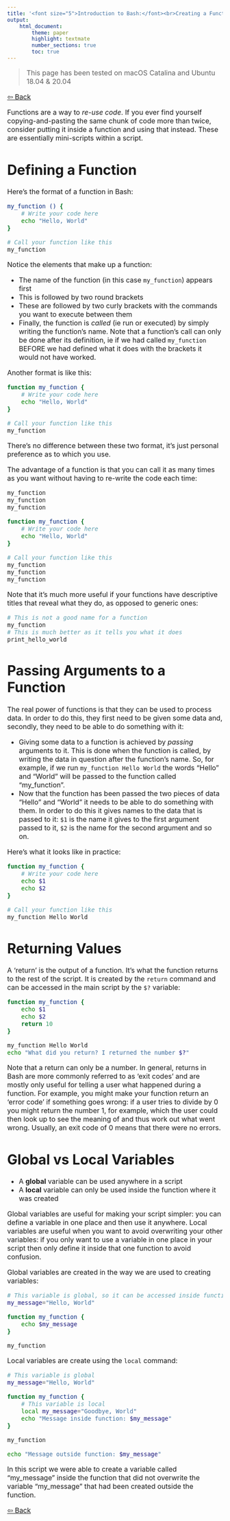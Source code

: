 ```yaml
---
title: '<font size="5">Introduction to Bash:</font><br>Creating a Function'
output:
    html_document:
        theme: paper
        highlight: textmate
        number_sections: true
        toc: true
---
```

<font size="3">

> This page has been tested on macOS Catalina and Ubuntu 18.04 & 20.04

[⇦ Back](../../bash.html)

Functions are a way to *re-use code*. If you ever find yourself copying-and-pasting the same chunk of code more than twice, consider putting it inside a function and using that instead. These are essentially mini-scripts within a script.

Defining a Function
===================
Here's the format of a function in Bash:

```bash
my_function () {
    # Write your code here
    echo "Hello, World"
}

# Call your function like this
my_function
```

Notice the elements that make up a function:

- The name of the function (in this case `my_function`) appears first
- This is followed by two round brackets
- These are followed by two curly brackets with the commands you want to execute between them
- Finally, the function is *called* (ie run or executed) by simply writing the function's name. Note that a function's call can only be done after its definition, ie if we had called `my_function` BEFORE we had defined what it does with the brackets it would not have worked.

Another format is like this:

```bash
function my_function {
    # Write your code here
    echo "Hello, World"
}

# Call your function like this
my_function
```

There's no difference between these two format, it's just personal preference as to which you use.

The advantage of a function is that you can call it as many times as you want without having to re-write the code each time:

```bash
my_function
my_function
my_function
```

```bash
function my_function {
    # Write your code here
    echo "Hello, World"
}

# Call your function like this
my_function
my_function
my_function
```

Note that it's much more useful if your functions have descriptive titles that reveal what they do, as opposed to generic ones:

```bash
# This is not a good name for a function
my_function
# This is much better as it tells you what it does
print_hello_world
```

Passing Arguments to a Function
===============================
The real power of functions is that they can be used to process data. In order to do this, they first need to be given some data and, secondly, they need to be able to do something with it:

- Giving some data to a function is achieved by *passing* arguments to it. This is done when the function is called, by writing the data in question after the function's name. So, for example, if we run `my_function Hello World` the words "Hello" and "World" will be passed to the function called "my_function".
- Now that the function has been passed the two pieces of data "Hello" and "World" it needs to be able to do something with them. In order to do this it gives names to the data that is passed to it: `$1` is the name it gives to the first argument passed to it, `$2` is the name for the second argument and so on.

Here's what it looks like in practice:

```bash
function my_function {
    # Write your code here
    echo $1
    echo $2
}

# Call your function like this
my_function Hello World
```

Returning Values
================
A 'return' is the output of a function. It's what the function returns to the rest of the script. It is created by the `return` command and can be accessed in the main script by the `$?` variable:

```bash
function my_function {
    echo $1
    echo $2
    return 10
}

my_function Hello World
echo "What did you return? I returned the number $?"
```

Note that a return can only be a number. In general, returns in Bash are more commonly referred to as 'exit codes' and are mostly only useful for telling a user what happened during a function. For example, you might make your function return an 'error code' if something goes wrong: if a user tries to divide by 0 you might return the number 1, for example, which the user could then look up to see the meaning of and thus work out what went wrong. Usually, an exit code of 0 means that there were no errors.

Global vs Local Variables
=========================
- A **global** variable can be used anywhere in a script
- A **local** variable can only be used inside the function where it was created

Global variables are useful for making your script simpler: you can define a variable in one place and then use it anywhere. Local variables are useful when you want to avoid overwriting your other variables: if you only want to use a variable in one place in your script then only define it inside that one function to avoid confusion.

Global variables are created in the way we are used to creating variables:

```bash
# This variable is global, so it can be accessed inside functions
my_message="Hello, World"

function my_function {
    echo $my_message
}

my_function
```

Local variables are create using the `local` command:

```bash
# This variable is global
my_message="Hello, World"

function my_function {
    # This variable is local
    local my_message="Goodbye, World"
    echo "Message inside function: $my_message"
}

my_function

echo "Message outside function: $my_message"
```

In this script we were able to create a variable called "my_message" inside the function that did not overwrite the variable "my_message" that had been created outside the function.

[⇦ Back](../../bash.html)

</font>
